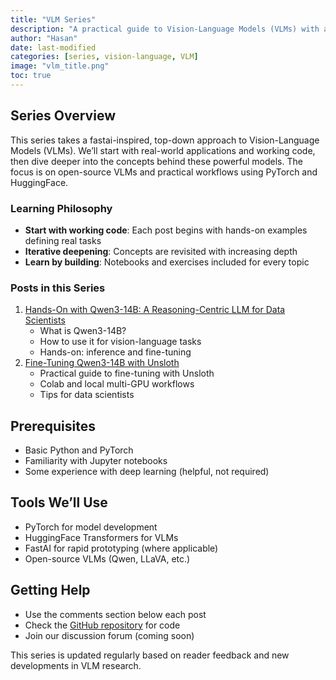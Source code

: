 ```yaml
---
title: "VLM Series"
description: "A practical guide to Vision-Language Models (VLMs) with a focus on open-source models and hands-on PyTorch/HuggingFace workflows"
author: "Hasan"
date: last-modified
categories: [series, vision-language, VLM]
image: "vlm_title.png"
toc: true
---
```


## Series Overview

This series takes a fastai-inspired, top-down approach to Vision-Language Models (VLMs). We'll start with real-world applications and working code, then dive deeper into the concepts behind these powerful models. The focus is on open-source VLMs and practical workflows using PyTorch and HuggingFace.

### Learning Philosophy

- **Start with working code**: Each post begins with hands-on examples
defining real tasks
- **Iterative deepening**: Concepts are revisited with increasing depth
- **Learn by building**: Notebooks and exercises included for every topic

### Posts in this Series

1. [Hands-On with Qwen3-14B: A Reasoning-Centric LLM for Data Scientists](vlm-qwen3-14b/index.html)
   - What is Qwen3-14B?
   - How to use it for vision-language tasks
   - Hands-on: inference and fine-tuning
2. [Fine-Tuning Qwen3-14B with Unsloth](vlm-qwen3-14b/finetune-qwen3-14b.html)
   - Practical guide to fine-tuning with Unsloth
   - Colab and local multi-GPU workflows
   - Tips for data scientists

<!-- Future posts can be added here -->

## Prerequisites

- Basic Python and PyTorch
- Familiarity with Jupyter notebooks
- Some experience with deep learning (helpful, not required)

## Tools We'll Use

- PyTorch for model development
- HuggingFace Transformers for VLMs
- FastAI for rapid prototyping (where applicable)
- Open-source VLMs (Qwen, LLaVA, etc.)

## Getting Help

- Use the comments section below each post
- Check the [GitHub repository](https://github.com/hasangoni/quarto_blog_hasan) for code
- Join our discussion forum (coming soon)

:::{.callout-note}
This series is updated regularly based on reader feedback and new developments in VLM research.
::: 